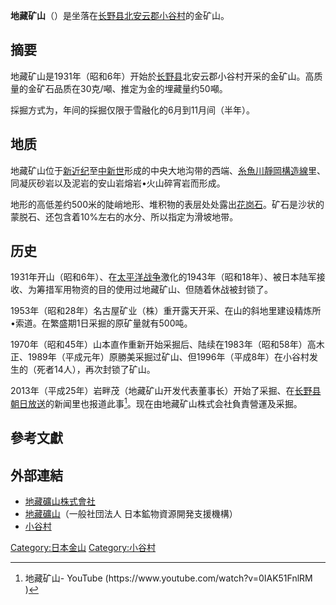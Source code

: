 {{Orphan|time=2017-08-28T02:50:58+00:00}}

{{inappropriate tone|time=2016-08-02T02:44:21+00:00}}
'''地藏矿山'''（{{lang|ja|地蔵鉱山}}）是坐落在[[长野县|长野县]][[北安云郡|北安云郡]][[小谷村|小谷村]]的金矿山。

== 摘要 ==
地藏矿山是1931年（昭和6年）开始於[[长野县|长野县]]北安云郡小谷村开采的金矿山。高质量的金矿石品质在30克/噸、推定为金的埋藏量约50噸。

採掘方式为{{le|露天採掘|Open-pit_mining}}，年间的採掘仅限于雪融化的6月到11月间（半年）。

== 地质 ==
地藏矿山位于[[新近纪|新近纪]]至[[中新世|中新世]]形成的中央大地沟带的西端、[[糸魚川靜岡構造線|糸魚川靜岡構造線]]里、同凝灰砂岩以及泥岩的安山岩熔岩•火山碎宵岩而形成。

地形的高低差约500米的陡峭地形、堆积物的表层处处露出[[花岗石|花岗石]]。矿石是沙状的蒙脱石、还包含着10%左右的水分、所以指定为滑坡地带。

== 历史 ==
1931年开山（昭和6年）、在[[太平洋战争|太平洋战争]]激化的1943年（昭和18年）、被日本陆军接收、为筹措军用物资的目的使用过地藏矿山、但随着休战被封锁了。

1953年（昭和28年）名古屋矿业（株）重开露天开采、在山的斜地里建设精炼所•索道。在繁盛期1日采掘的原矿量就有500吨。

1970年（昭和45年）山本直作重新开始采掘后、陆续在1983年（昭和58年）高木正、1989年（平成元年）原勝美采掘过矿山、但1996年（平成8年）在小谷村发生的{{tsl|ja|蒲原沢土石流災害|蒲原澤土石流|土石流灾害}}（死者14人），再次封锁了矿山。

2013年（平成25年）岩畔茂（地藏矿山开发代表董事长）开始了采掘、在[[长野县朝日放送|长野县朝日放送]]的新闻里也报道此事<ref>地藏矿山- YouTube (https://www.youtube.com/watch?v=0IAK51FnlRM {{Wayback|url=https://www.youtube.com/watch?v=0IAK51FnlRM |date=20170127102703 }})</ref>。现在由地藏矿山株式会社負責營運及采掘。

== 參考文獻 ==
{{Reflist}}

== 外部連結 ==
* [http://jizo.nagano.jp/ch/index.html 地藏礦山株式會社]{{Wayback|url=http://jizo.nagano.jp/ch/index.html |date=20160817064534 }}
* [https://web.archive.org/web/20160729153236/http://www.jsam.or.jp/zhongguoyushouye.html 地藏礦山]（一般社団法人 日本鉱物資源開発支援機構）
* [https://ja.wikipedia.org/wiki/%E5%B0%8F%E8%B0%B7%E6%9D%91 小谷村]{{Wayback|url=https://ja.wikipedia.org/wiki/%E5%B0%8F%E8%B0%B7%E6%9D%91 |date=20161222141340 }}
{{デフォルトソート:しそうこうさん}}

[[Category:日本金山|Category:日本金山]]
[[Category:小谷村|Category:小谷村]]